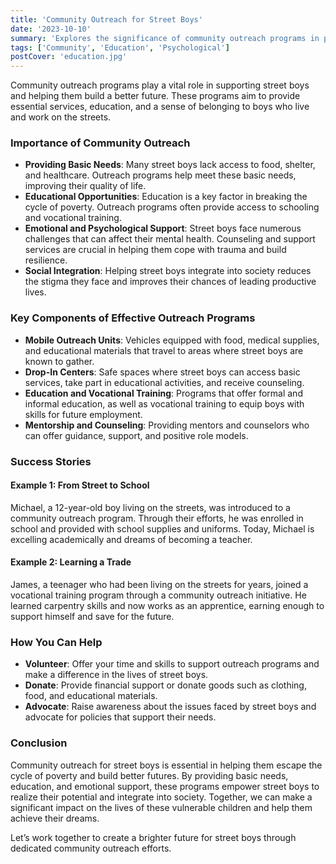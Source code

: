 ```yaml
---
title: 'Community Outreach for Street Boys'
date: '2023-10-10'
summary: 'Explores the significance of community outreach programs in providing basic needs, education, and support to street boys, helping them integrate into society and build better futures.'
tags: ['Community', 'Education', 'Psychological']
postCover: 'education.jpg'
---
```


<YouTube id='M5R3RBP82uw' />

Community outreach programs play a vital role in supporting street boys and helping them build a better future. These programs aim to provide essential services, education, and a sense of belonging to boys who live and work on the streets.


### Importance of Community Outreach

- **Providing Basic Needs**: Many street boys lack access to food, shelter, and healthcare. Outreach programs help meet these basic needs, improving their quality of life.
- **Educational Opportunities**: Education is a key factor in breaking the cycle of poverty. Outreach programs often provide access to schooling and vocational training.
- **Emotional and Psychological Support**: Street boys face numerous challenges that can affect their mental health. Counseling and support services are crucial in helping them cope with trauma and build resilience.
- **Social Integration**: Helping street boys integrate into society reduces the stigma they face and improves their chances of leading productive lives.

<CustomImage src='community-outreach/advocacy2.jpg' alt='community-outreach/advocacy'/>

### Key Components of Effective Outreach Programs

- **Mobile Outreach Units**: Vehicles equipped with food, medical supplies, and educational materials that travel to areas where street boys are known to gather.
- **Drop-In Centers**: Safe spaces where street boys can access basic services, take part in educational activities, and receive counseling.
- **Education and Vocational Training**: Programs that offer formal and informal education, as well as vocational training to equip boys with skills for future employment.
- **Mentorship and Counseling**: Providing mentors and counselors who can offer guidance, support, and positive role models.

### Success Stories

#### Example 1: From Street to School

Michael, a 12-year-old boy living on the streets, was introduced to a community outreach program. Through their efforts, he was enrolled in school and provided with school supplies and uniforms. Today, Michael is excelling academically and dreams of becoming a teacher.

#### Example 2: Learning a Trade

James, a teenager who had been living on the streets for years, joined a vocational training program through a community outreach initiative. He learned carpentry skills and now works as an apprentice, earning enough to support himself and save for the future.

### How You Can Help

- **Volunteer**: Offer your time and skills to support outreach programs and make a difference in the lives of street boys.
- **Donate**: Provide financial support or donate goods such as clothing, food, and educational materials.
- **Advocate**: Raise awareness about the issues faced by street boys and advocate for policies that support their needs.

### Conclusion

Community outreach for street boys is essential in helping them escape the cycle of poverty and build better futures. By providing basic needs, education, and emotional support, these programs empower street boys to realize their potential and integrate into society. Together, we can make a significant impact on the lives of these vulnerable children and help them achieve their dreams.

Let’s work together to create a brighter future for street boys through dedicated community outreach efforts.

